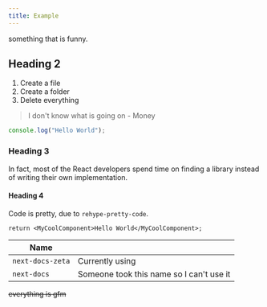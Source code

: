 ```yaml
---
title: Example
---
```


something that is funny.

## Heading 2

1. Create a file
2. Create a folder
3. Delete everything

> I don't know what is going on - Money

```ts
console.log("Hello World");
```

### Heading 3

In fact, most of the React developers spend time on finding a library instead of writing their own implementation.

#### Heading 4

Code is pretty, due to `rehype-pretty-code`.

```tsx
return <MyCoolComponent>Hello World</MyCoolComponent>;
```

| Name             |                                          |
| ---------------- | ---------------------------------------- |
| `next-docs-zeta` | Currently using                          |
| `next-docs`      | Someone took this name so I can't use it |

~~everything is gfm~~
